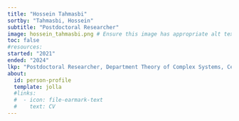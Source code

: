 ```yaml
---
title: "Hossein Tahmasbi"
sortby: "Tahmasbi, Hossein"
subtitle: "Postdoctoral Researcher"
image: hossein_tahmasbi.png # Ensure this image has appropriate alt text if used directly in content
toc: false
#resources: 
started: "2021"
ended: "2024"
lkp: "Postdoctoral Researcher, Department Theory of Complex Systems, Center for Advanced Systems Understanding, Helmholtz-Zentrum Dresden-Rossendorf, Germany"
about:
  id: person-profile
  template: jolla
  #links:
  #  - icon: file-earmark-text
  #    text: CV
---
```


:::{#person-profile}
:::

<!---
## Biography
## Experience
## Education
-->
